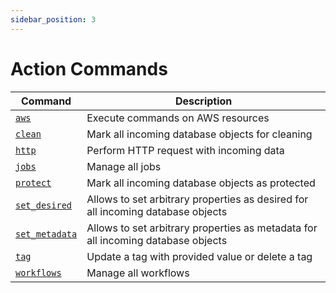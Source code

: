 ```yaml
---
sidebar_position: 3
---
```


# Action Commands

| Command                              | Description                                                                      |
| ------------------------------------ | -------------------------------------------------------------------------------- |
| [`aws`](./aws.mdx)                   | Execute commands on AWS resources                                                |
| [`clean`](./clean.mdx)               | Mark all incoming database objects for cleaning                                  |
| [`http`](./http.mdx)                 | Perform HTTP request with incoming data                                          |
| [`jobs`](./jobs/index.mdx)           | Manage all jobs                                                                  |
| [`protect`](./protect.mdx)           | Mark all incoming database objects as protected                                  |
| [`set_desired`](./set_desired.mdx)   | Allows to set arbitrary properties as desired for all incoming database objects  |
| [`set_metadata`](./set_metadata.mdx) | Allows to set arbitrary properties as metadata for all incoming database objects |
| [`tag`](./tag/index.mdx)             | Update a tag with provided value or delete a tag                                 |
| [`workflows`](./workflows/index.mdx) | Manage all workflows                                                             |
